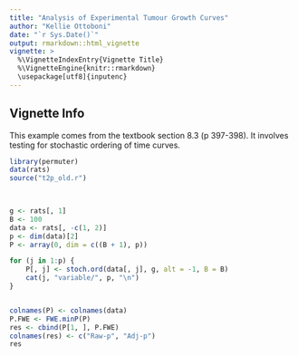 ```yaml
---
title: "Analysis of Experimental Tumour Growth Curves"
author: "Kellie Ottoboni"
date: "`r Sys.Date()`"
output: rmarkdown::html_vignette
vignette: >
  %\VignetteIndexEntry{Vignette Title}
  %\VignetteEngine{knitr::rmarkdown}
  \usepackage[utf8]{inputenc}
---
```



## Vignette Info

This example comes from the textbook section 8.3 (p 397-398). It involves testing for stochastic ordering of time curves.

```r
library(permuter)
data(rats)
source("t2p_old.r")

 


```


```r
g <- rats[, 1]
B <- 100
data <- rats[, -c(1, 2)]
p <- dim(data)[2]
P <- array(0, dim = c((B + 1), p))

for (j in 1:p) {
    P[, j] <- stoch.ord(data[, j], g, alt = -1, B = B)
    cat(j, "variable/", p, "\n")
}


colnames(P) <- colnames(data)
P.FWE <- FWE.minP(P)
res <- cbind(P[1, ], P.FWE)
colnames(res) <- c("Raw-p", "Adj-p")
res

 


```